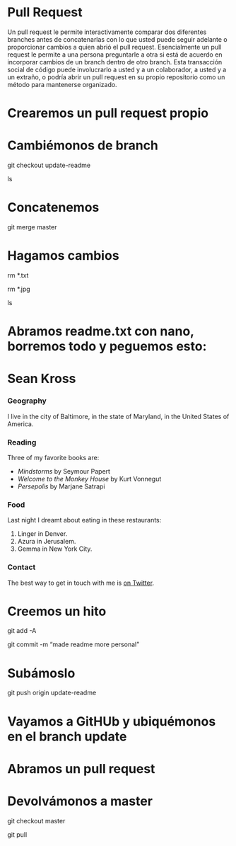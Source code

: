 # Pull Request

Un pull request le permite interactivamente comparar dos diferentes branches antes de concatenarlas con lo que usted puede seguir adelante o proporcionar cambios a quien abrió el pull request. Esencialmente un pull request le permite a una persona preguntarle a otra si está de acuerdo en incorporar cambios de un branch dentro de otro branch. Esta transacción social de código puede involucrarlo a usted y a un colaborador, a usted y a un extraño, o podría abrir un pull request en su propio repositorio como un método para mantenerse organizado.

# Crearemos un pull request propio

# Cambiémonos de branch

git checkout update-readme

ls

# Concatenemos

git merge master

# Hagamos cambios

rm *.txt

rm *.jpg

ls

# Abramos readme.txt con nano, borremos todo y peguemos esto:

# Sean Kross

### Geography

I live in the city of Baltimore, in the state of Maryland, in the United States
of America.

### Reading

Three of my favorite books are:

- *Mindstorms* by Seymour Papert
- *Welcome to the Monkey House* by Kurt Vonnegut
- *Persepolis* by Marjane Satrapi

### Food

Last night I dreamt about eating in these restaurants:

1. Linger in Denver.
2. Azura in Jerusalem.
3. Gemma in New York City.

### Contact

The best way to get in touch with me is [on Twitter](https://twitter.com/seankross).

# Creemos un hito

git add -A

git commit -m "made readme more personal"

# Subámoslo

git push origin update-readme

# Vayamos a GitHUb y ubiquémonos en el branch update

# Abramos un pull request

# Devolvámonos a master

git checkout master

git pull

